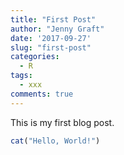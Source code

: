 ```yaml
---
title: "First Post"
author: "Jenny Graft"
date: '2017-09-27'
slug: "first-post"
categories:
  - R
tags:
  - xxx
comments: true
---
```


This is my first blog post.

```r
cat("Hello, World!")
```
